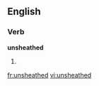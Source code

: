 ==English==

===Verb===
'''unsheathed'''

# {{present participle of|unsheathe}}

[[fr:unsheathed]]
[[vi:unsheathed]]